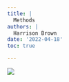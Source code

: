 ```yaml
---
title: |
  Methods
authors: |
  Harrison Brown
date: '2022-04-18'
toc: true

---
```



![](/docs/thesis/methods/_index_files/methods_diagram.svg)
  


